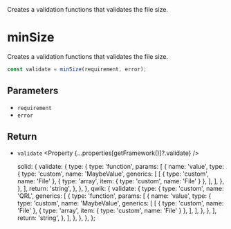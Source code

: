 
<Title>minSize</Title>
<Description>
  Creates a validation functions that validates the file size.
</Description>

# minSize

Creates a validation functions that validates the file size.

```ts
const validate = minSize(requirement, error);
```

## Parameters

- `requirement` <Property type="number" />
- `error` <Property type="string" />

## Return

- `validate` <Property {...properties[getFramework()]?.validate} />

  solid: {
    validate: {
      type: {
        type: 'function',
        params: [
          {
            name: 'value',
            type: {
              type: 'custom',
              name: 'MaybeValue',
              generics: [
                [
                  { type: 'custom', name: 'File' },
                  { type: 'array', item: { type: 'custom', name: 'File' } },
                ],
              ],
            },
          },
        ],
        return: 'string',
      },
    },
  },
  qwik: {
    validate: {
      type: {
        type: 'custom',
        name: 'QRL',
        generics: [
          {
            type: 'function',
            params: [
              {
                name: 'value',
                type: {
                  type: 'custom',
                  name: 'MaybeValue',
                  generics: [
                    [
                      { type: 'custom', name: 'File' },
                      { type: 'array', item: { type: 'custom', name: 'File' } },
                    ],
                  ],
                },
              },
            ],
            return: 'string',
          },
        ],
      },
    },
  },
};
